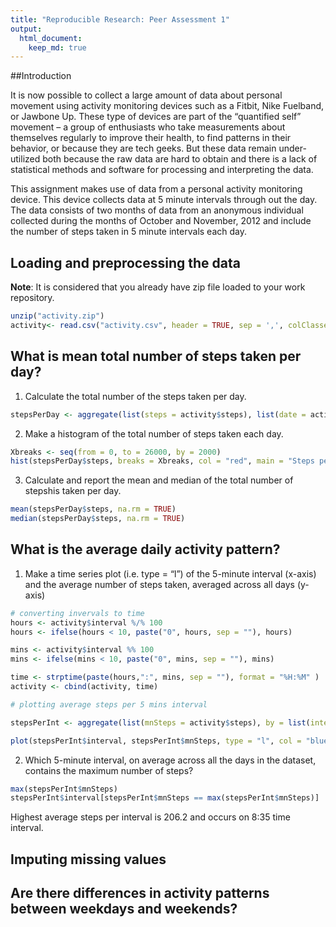 ```yaml
---
title: "Reproducible Research: Peer Assessment 1"
output: 
  html_document:
    keep_md: true
---
```

##Introduction

It is now possible to collect a large amount of data about personal movement using activity monitoring devices such as a Fitbit, Nike Fuelband, or Jawbone Up. These type of devices are part of the “quantified self” movement – a group of enthusiasts who take measurements about themselves regularly to improve their health, to find patterns in their behavior, or because they are tech geeks. But these data remain under-utilized both because the raw data are hard to obtain and there is a lack of statistical methods and software for processing and interpreting the data.

This assignment makes use of data from a personal activity monitoring device. This device collects data at 5 minute intervals through out the day. The data consists of two months of data from an anonymous individual collected during the months of October and November, 2012 and include the number of steps taken in 5 minute intervals each day.


## Loading and preprocessing the data
**Note**: It is considered that you already have zip file loaded to your work repository.
```r
unzip("activity.zip")
activity<- read.csv("activity.csv", header = TRUE, sep = ',', colClasses = c("numeric", "character", "integer"))
```

## What is mean total number of steps taken per day?

1. Calculate the total number of the steps taken per day.
```r
stepsPerDay <- aggregate(list(steps = activity$steps), list(date = activity$date), FUN = sum, na.rm = TRUE)
```

2. Make a histogram of the total number of steps taken each day.
```r
Xbreaks <- seq(from = 0, to = 26000, by = 2000)
hist(stepsPerDay$steps, breaks = Xbreaks, col = "red", main = "Steps per day", xlab = "Steps")
```

3. Calculate and report the mean and median of the total number of stepshis taken per day.
```r
mean(stepsPerDay$steps, na.rm = TRUE)
median(stepsPerDay$steps, na.rm = TRUE)
```

## What is the average daily activity pattern?
1. Make a time series plot (i.e. type = "l") of the 5-minute interval (x-axis) and the average number of steps taken, averaged across all days (y-axis)


```r
# converting invervals to time
hours <- activity$interval %/% 100
hours <- ifelse(hours < 10, paste("0", hours, sep = ""), hours)

mins <- activity$interval %% 100
mins <- ifelse(mins < 10, paste("0", mins, sep = ""), mins)

time <- strptime(paste(hours,":", mins, sep = ""), format = "%H:%M" )
activity <- cbind(activity, time)

# plotting average steps per 5 mins interval

stepsPerInt <- aggregate(list(mnSteps = activity$steps), by = list(interval = activity$time), FUN = mean, na.rm = TRUE)

plot(stepsPerInt$interval, stepsPerInt$mnSteps, type = "l", col = "blue", xlab = "Time interval", ylab = "Average Steps", main = "Average steps per interval")
```

2. Which 5-minute interval, on average across all the days in the dataset, contains the maximum number of steps?

```r
max(stepsPerInt$mnSteps)
stepsPerInt$interval[stepsPerInt$mnSteps == max(stepsPerInt$mnSteps)]
```
Highest average steps per interval is 206.2 and occurs on 8:35 time interval.

## Imputing missing values



## Are there differences in activity patterns between weekdays and weekends?
